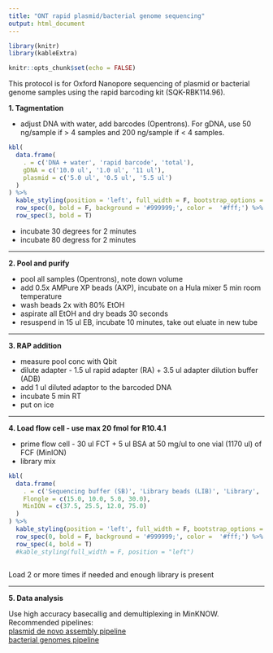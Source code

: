 ```yaml
---
title: "ONT rapid plasmid/bacterial genome sequencing"
output: html_document
---
```


```r
library(knitr)
library(kableExtra)

knitr::opts_chunk$set(echo = FALSE)

```


This protocol is for Oxford Nanopore sequencing of plasmid or bacterial genome samples using the rapid barcoding kit (SQK-RBK114.96).  

**1. Tagmentation**  

 - adjust DNA with water, add barcodes (Opentrons). For gDNA, use 50 ng/sample if > 4 samples and 200 ng/sample if < 4 samples.
 
 
```r

kbl(
  data.frame(
    . = c('DNA + water', 'rapid barcode', 'total'),
    gDNA = c('10.0 ul', '1.0 ul', '11 ul'),
    plasmid = c('5.0 ul', '0.5 ul', '5.5 ul')
  )
) %>%
  kable_styling(position = 'left', full_width = F, bootstrap_options = 'hover', 'condensed') %>%
  row_spec(0, bold = F, background = '#999999;', color =  '#fff;') %>%
  row_spec(3, bold = T)

```

 - incubate 30 degrees for 2 minutes
 - incubate 80 degress for 2 minutes

*** 
 
**2. Pool and purify**  

 - pool all samples (Opentrons), note down volume  
 - add 0.5x AMPure XP beads (AXP), incubate on a Hula mixer 5 min room temperature  
 - wash beads 2x with 80% EtOH  
 - aspirate all EtOH and dry beads 30 seconds  
 - resuspend in 15 ul EB, incubate 10 minutes, take out eluate in new tube
 
***

**3. RAP addition**  

 - measure pool conc with Qbit  
 - dilute adapter - 1.5 ul rapid adapter (RA) + 3.5 ul adapter dilution buffer (ADB)
 - add 1 ul diluted adaptor to the barcoded DNA
 - incubate 5 min RT
 - put on ice

***

**4. Load flow cell - use max 20 fmol for R10.4.1**  

 - prime flow cell - 30 ul FCT + 5 ul BSA at 50 mg/ul to one vial (1170 ul) of FCF (MinION)
 - library mix

```r
kbl(
  data.frame(
    . = c('Sequencing buffer (SB)', 'Library beads (LIB)', 'Library', 'Total'),
    Flongle = c(15.0, 10.0, 5.0, 30.0),
    MinION = c(37.5, 25.5, 12.0, 75.0)
  )
) %>%
  kable_styling(position = 'left', full_width = F, bootstrap_options = 'hover', 'condensed') %>%
  row_spec(0, bold = F, background = '#999999;', color =  '#fff;') %>%
  row_spec(4, bold = T)
  #kable_styling(full_width = F, position = "left")
  

```


Load 2 or more times if needed and enough library is present

***

**5. Data analysis**   

Use high accuracy basecallig and demultiplexing in MinKNOW. Recommended pipelines:   
<a href="https://github.com/epi2me-labs/wf-clone-validation" target="_blank">plasmid de novo assembly pipeline</a>   
<a href="https://github.com/epi2me-labs/wf-bacterial-genomes" target="_blank">bacterial genomes pipeline</a>



